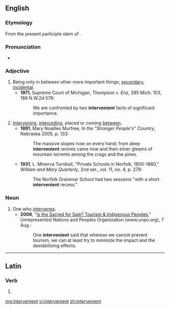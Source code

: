==English==

===Etymology===
From the present participle stem of {{etyl|la}} {{term|intervenire|intervenīre}}.

===Pronunciation===
* {{a|UK}} {{IPA|/ɪntəˈviːnɪənt/}}

===Adjective===
{{en-adj|-}}

# Being only in between other more important things; [[secondary]], [[incidental]].
#* '''1971''', Supreme Court of Michigan, ''Thompson v. Enz'', 385 Mich. 103, 188 N.W.2d 579:
#*: We are confronted by two '''intervenient''' facts of significant importance.
# [[intervene|Intervening]], [[interceding]], placed or coming [[between]].
#* '''1891''', Mary Noailles Murfree, ''In the "Stranger People's" Country'', Nebraska 2005, p. 133:
#*: The massive slopes rose on every hand; from deep '''intervenient''' ravines came now and then silver gleams of mountain torrents among the crags and the pines.
#* '''1931''', L. Minerva Turnbull, "Private Schools in Norfolk, 1800-1860," ''William and Mary Quarterly'', 2nd ser., vol. 11, no. 4, p. 279:
#*: The Norfolk Grammar School had two sessions "with a short '''intervenient''' recess."

===Noun===
{{en-noun}}

# One who [[intervene]]s.
#* '''2006''', "[http://www.unpo.org/article.php?id=5063 Is the Sacred for Sale? Tourism & Indigenous Peoples],"  Unrepresented Nations and Peoples Organization (www.unpo.org), 7 Aug.:
#*: One '''intervenient''' said that whereas we cannot prevent tourism, we can at least try to minimize the impact and the destabilizing effects.

----

==Latin==

===Verb===
{{la-verb-form|intervenient}}

# {{conjugation of|[[intervenio#Latin|interveniō]]||3|p|fut|act|ind}}

[[mg:intervenient]]
[[vi:intervenient]]
[[zh:intervenient]]